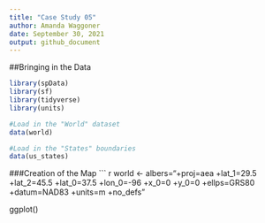 ```yaml
---
title: "Case Study 05"
author: Amanda Waggoner
date: September 30, 2021
output: github_document
---
```


##Bringing in the Data 

``` r
library(spData)
library(sf)
library(tidyverse)
library(units)

#Load in the "World" dataset
data(world)

#Load in the "States" boundaries
data(us_states)
```

###Creation of the Map
``` r
world <- albers="+proj=aea +lat_1=29.5 +lat_2=45.5 +lat_0=37.5 +lon_0=-96 +x_0=0 +y_0=0 +ellps=GRS80 +datum=NAD83 +units=m +no_defs"

ggplot()

 